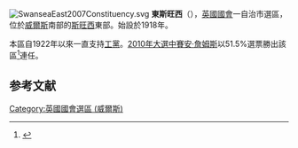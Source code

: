 [[File:SwanseaEast2007Constituency.svg|right]]
'''東斯旺西'''（{{lang-en|Swansea East}}），[[英國|英國]][[英國國會|國會]]一自治市選區，位於[[威爾斯|威爾斯]]南部的[[斯旺西|斯旺西]]東部。始設於1918年。

本區自1922年以來一直支持[[工黨_(英國)|工黨]]。[[2010年英國大選|2010年大選中]][[賽安·詹姆斯|賽安·詹姆斯]]以51.5%選票勝出該區<ref name="">{{cite news
|publisher=[[英國廣播公司|英國廣播公司]]
|date=2010年5月7日
|title=Election  2010/Constituency/Swansea East
|url=http://news.bbc.co.uk/1/shared/election2010/results/constituency/w08.stm
|accessdate=2010年6月9日
|archive-date=2017年8月23日
|archive-url=https://web.archive.org/web/20170823094116/http://news.bbc.co.uk/1/shared/election2010/results/constituency/w08.stm
|dead-url=no
}}</ref>連任。

==参考文献==
<div class="references-small">
<references></references>
</div>

{{DEFAULTSORT:Swansea East (UK Parliament constituency)}}
[[Category:英國國會選區_(威爾斯)|Category:英國國會選區 (威爾斯)]]